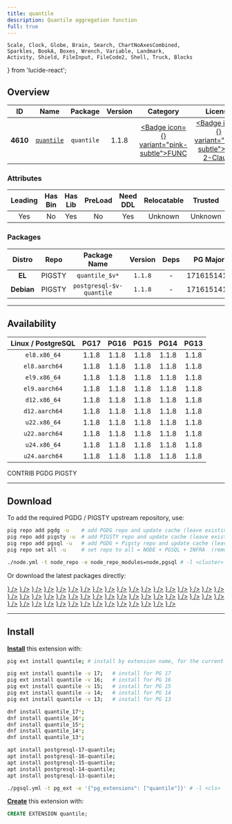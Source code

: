 ```yaml
---
title: quantile
description: Quantile aggregation function
full: true
---
```


    Scale, Clock, Globe, Brain, Search, ChartNoAxesCombined,
    Sparkles, BookA, Boxes, Wrench, Variable, Landmark,
    Activity, Shield, FileInput, FileCode2, Shell, Truck, Blocks
} from 'lucide-react';

## Overview

| <TooltipIconButton tooltip="Extension unique identifier" side="top">ID</TooltipIconButton> | <TooltipIconButton tooltip="Extension name" side="top">Name</TooltipIconButton> | <TooltipIconButton tooltip="Package name for installation" side="top">Package</TooltipIconButton> | <TooltipIconButton tooltip="Latest available extension version" side="top">Version</TooltipIconButton> | <TooltipIconButton tooltip="Extension category" side="top">Category</TooltipIconButton> | <TooltipIconButton tooltip="Open source license" side="top">License</TooltipIconButton> | <TooltipIconButton tooltip="Programming language" side="top">Lang</TooltipIconButton> |
|:--------:|:--------:|:----------:|:--------------:|:---------------------------------------:|:------------------------------------------------------:|:----:|
| **4610** | [`quantile`](https://github.com/tvondra/quantile) | `quantile` | 1.1.8 | <a href="/ext/func" className="no-underline"><Badge icon={<Variable />} variant="pink-subtle">FUNC</Badge></a> | <a href="/ext/list/license#bsd-2-clause" className="no-underline"><Badge icon={<Scale />} variant="blue-subtle">BSD 2-Clause</Badge></a> | <a href="/ext/list/lang#c"><Badge icon={<FileCode2 />} variant="blue-subtle">C</Badge></a> |

### Attributes

| <TooltipIconButton tooltip="The Primary Leading extension in the Package" side="top">Leading</TooltipIconButton> | <TooltipIconButton tooltip="Contains binary utils" side="top">Has Bin</TooltipIconButton> | <TooltipIconButton tooltip="Contains .so shared library files" side="top">Has Lib</TooltipIconButton> | <TooltipIconButton tooltip="Requires preloading via shared_preload_libraries" side="top">PreLoad</TooltipIconButton> | <TooltipIconButton tooltip="Requires CREATE EXTENSION DDL command" side="top">Need DDL</TooltipIconButton> | <TooltipIconButton tooltip="Can be installed in any schema" side="top">Relocatable</TooltipIconButton> | <TooltipIconButton tooltip="Can be created by non-superuser" side="top">Trusted</TooltipIconButton> | <TooltipIconButton tooltip="Schemas used by this extension" side="top">Schemas</TooltipIconButton> |
|:-------:|:-------:|:-------:|:-------:|:--------:|:-----------:|:-------:|:-------:|
| Yes | No | Yes | No | Yes | Unknown | Unknown | - |

### Packages

| <TooltipIconButton tooltip="Linux distribution family, EL or Debian" side="top">Distro</TooltipIconButton> | <TooltipIconButton tooltip="Package repository" side="top">Repo</TooltipIconButton> | <TooltipIconButton tooltip="The RPM/DEB Package Name Pattern (replace $v with real pg major)" side="top">Package Name</TooltipIconButton> | <TooltipIconButton tooltip="Latest package version" side="top">Version</TooltipIconButton> | <TooltipIconButton tooltip="RPM/DEB Package dependencies" side="top">Deps</TooltipIconButton> | <TooltipIconButton tooltip="Available in these PostgreSQL Major Versions" side="top">PG Major</TooltipIconButton> |
|:----------:|:--------:|:------------------------:|:-----------:|:------------:|:------------------:|
|   **EL**   | <Badge variant="amber-subtle"><span className="font-bold">PIGSTY</span></Badge> | `quantile_$v*` | `1.1.8` | - | <Badge variant="green-subtle">17</Badge><Badge variant="green-subtle">16</Badge><Badge variant="green-subtle">15</Badge><Badge variant="green-subtle">14</Badge><Badge variant="green-subtle">13</Badge> |
| **Debian** | <Badge variant="amber-subtle"><span className="font-bold">PIGSTY</span></Badge> | `postgresql-$v-quantile` | `1.1.8` | - | <Badge variant="green-subtle">17</Badge><Badge variant="green-subtle">16</Badge><Badge variant="green-subtle">15</Badge><Badge variant="green-subtle">14</Badge><Badge variant="green-subtle">13</Badge> |



------

## Availability

| <TooltipIconButton tooltip="Linux Distro Arch / PostgreSQL Major Version" side="top">Linux / PostgreSQL </TooltipIconButton> | **PG17** | **PG16** | **PG15** | **PG14** | **PG13** |
|:-----:|:-----:|:-----:|:-----:|:-----:|:-----:|
| `el8.x86_64` | <Badge variant="amber-subtle">1.1.8</Badge> | <Badge variant="amber-subtle">1.1.8</Badge> | <Badge variant="amber-subtle">1.1.8</Badge> | <Badge variant="amber-subtle">1.1.8</Badge> | <Badge variant="amber-subtle">1.1.8</Badge> |
| `el8.aarch64` | <Badge variant="amber-subtle">1.1.8</Badge> | <Badge variant="amber-subtle">1.1.8</Badge> | <Badge variant="amber-subtle">1.1.8</Badge> | <Badge variant="amber-subtle">1.1.8</Badge> | <Badge variant="amber-subtle">1.1.8</Badge> |
| `el9.x86_64` | <Badge variant="amber-subtle">1.1.8</Badge> | <Badge variant="amber-subtle">1.1.8</Badge> | <Badge variant="amber-subtle">1.1.8</Badge> | <Badge variant="amber-subtle">1.1.8</Badge> | <Badge variant="amber-subtle">1.1.8</Badge> |
| `el9.aarch64` | <Badge variant="amber-subtle">1.1.8</Badge> | <Badge variant="amber-subtle">1.1.8</Badge> | <Badge variant="amber-subtle">1.1.8</Badge> | <Badge variant="amber-subtle">1.1.8</Badge> | <Badge variant="amber-subtle">1.1.8</Badge> |
| `d12.x86_64` | <Badge variant="amber-subtle">1.1.8</Badge> | <Badge variant="amber-subtle">1.1.8</Badge> | <Badge variant="amber-subtle">1.1.8</Badge> | <Badge variant="amber-subtle">1.1.8</Badge> | <Badge variant="amber-subtle">1.1.8</Badge> |
| `d12.aarch64` | <Badge variant="amber-subtle">1.1.8</Badge> | <Badge variant="amber-subtle">1.1.8</Badge> | <Badge variant="amber-subtle">1.1.8</Badge> | <Badge variant="amber-subtle">1.1.8</Badge> | <Badge variant="amber-subtle">1.1.8</Badge> |
| `u22.x86_64` | <Badge variant="amber-subtle">1.1.8</Badge> | <Badge variant="amber-subtle">1.1.8</Badge> | <Badge variant="amber-subtle">1.1.8</Badge> | <Badge variant="amber-subtle">1.1.8</Badge> | <Badge variant="amber-subtle">1.1.8</Badge> |
| `u22.aarch64` | <Badge variant="amber-subtle">1.1.8</Badge> | <Badge variant="amber-subtle">1.1.8</Badge> | <Badge variant="amber-subtle">1.1.8</Badge> | <Badge variant="amber-subtle">1.1.8</Badge> | <Badge variant="amber-subtle">1.1.8</Badge> |
| `u24.x86_64` | <Badge variant="amber-subtle">1.1.8</Badge> | <Badge variant="amber-subtle">1.1.8</Badge> | <Badge variant="amber-subtle">1.1.8</Badge> | <Badge variant="amber-subtle">1.1.8</Badge> | <Badge variant="amber-subtle">1.1.8</Badge> |
| `u24.aarch64` | <Badge variant="amber-subtle">1.1.8</Badge> | <Badge variant="amber-subtle">1.1.8</Badge> | <Badge variant="amber-subtle">1.1.8</Badge> | <Badge variant="amber-subtle">1.1.8</Badge> | <Badge variant="amber-subtle">1.1.8</Badge> |

<Badge variant="green-subtle"><span className="font-black">CONTRIB</span></Badge> <Badge variant="blue-subtle"><span className="font-black">PGDG</span></Badge> <Badge variant="amber-subtle"><span className="font-black">PIGSTY</span></Badge>

------

## Download

To add the required PGDG / PIGSTY upstream repository, use:

```bash tab="pig"
pig repo add pgdg -u    # add PGDG repo and update cache (leave existing repos)
pig repo add pigsty -u  # add PIGSTY repo and update cache (leave existing repos)
pig repo add pgsql -u   # add PGDG + Pigsty repo and update cache (leave existing repos)
pig repo set all -u     # set repo to all = NODE + PGSQL + INFRA  (remove existing repos)
```
```bash tab="pigsty"
./node.yml -t node_repo -e node_repo_modules=node,pgsql # -l <cluster>
```

Or download the latest packages directly:

<Files>
    <Folder name="el8.x86_64">
        <a href="https://repo.pigsty.io/yum/pgsql/el8.x86_64/quantile_17-1.1.8-1PIGSTY.el8.x86_64.rpm"><File name="quantile_17-1.1.8-1PIGSTY.el8.x86_64.rpm" icon={<Package className="text-emerald-500" />} /></a>
        <a href="https://repo.pigsty.io/yum/pgsql/el8.x86_64/quantile_16-1.1.8-1PIGSTY.el8.x86_64.rpm"><File name="quantile_16-1.1.8-1PIGSTY.el8.x86_64.rpm" icon={<Package className="text-emerald-500" />} /></a>
        <a href="https://repo.pigsty.io/yum/pgsql/el8.x86_64/quantile_15-1.1.8-1PIGSTY.el8.x86_64.rpm"><File name="quantile_15-1.1.8-1PIGSTY.el8.x86_64.rpm" icon={<Package className="text-emerald-500" />} /></a>
        <a href="https://repo.pigsty.io/yum/pgsql/el8.x86_64/quantile_14-1.1.8-1PIGSTY.el8.x86_64.rpm"><File name="quantile_14-1.1.8-1PIGSTY.el8.x86_64.rpm" icon={<Package className="text-emerald-500" />} /></a>
        <a href="https://repo.pigsty.io/yum/pgsql/el8.x86_64/quantile_13-1.1.8-1PIGSTY.el8.x86_64.rpm"><File name="quantile_13-1.1.8-1PIGSTY.el8.x86_64.rpm" icon={<Package className="text-emerald-500" />} /></a>
    </Folder>
    <Folder name="el8.aarch64">
        <a href="https://repo.pigsty.io/yum/pgsql/el8.aarch64/quantile_17-1.1.8-1PIGSTY.el8.aarch64.rpm"><File name="quantile_17-1.1.8-1PIGSTY.el8.aarch64.rpm" icon={<Package className="text-orange-500" />} /></a>
        <a href="https://repo.pigsty.io/yum/pgsql/el8.aarch64/quantile_16-1.1.8-1PIGSTY.el8.aarch64.rpm"><File name="quantile_16-1.1.8-1PIGSTY.el8.aarch64.rpm" icon={<Package className="text-orange-500" />} /></a>
        <a href="https://repo.pigsty.io/yum/pgsql/el8.aarch64/quantile_15-1.1.8-1PIGSTY.el8.aarch64.rpm"><File name="quantile_15-1.1.8-1PIGSTY.el8.aarch64.rpm" icon={<Package className="text-orange-500" />} /></a>
        <a href="https://repo.pigsty.io/yum/pgsql/el8.aarch64/quantile_14-1.1.8-1PIGSTY.el8.aarch64.rpm"><File name="quantile_14-1.1.8-1PIGSTY.el8.aarch64.rpm" icon={<Package className="text-orange-500" />} /></a>
        <a href="https://repo.pigsty.io/yum/pgsql/el8.aarch64/quantile_13-1.1.8-1PIGSTY.el8.aarch64.rpm"><File name="quantile_13-1.1.8-1PIGSTY.el8.aarch64.rpm" icon={<Package className="text-orange-500" />} /></a>
    </Folder>
    <Folder name="el9.x86_64">
        <a href="https://repo.pigsty.io/yum/pgsql/el9.x86_64/quantile_17-1.1.8-1PIGSTY.el9.x86_64.rpm"><File name="quantile_17-1.1.8-1PIGSTY.el9.x86_64.rpm" icon={<Package className="text-emerald-500" />} /></a>
        <a href="https://repo.pigsty.io/yum/pgsql/el9.x86_64/quantile_16-1.1.8-1PIGSTY.el9.x86_64.rpm"><File name="quantile_16-1.1.8-1PIGSTY.el9.x86_64.rpm" icon={<Package className="text-emerald-500" />} /></a>
        <a href="https://repo.pigsty.io/yum/pgsql/el9.x86_64/quantile_15-1.1.8-1PIGSTY.el9.x86_64.rpm"><File name="quantile_15-1.1.8-1PIGSTY.el9.x86_64.rpm" icon={<Package className="text-emerald-500" />} /></a>
        <a href="https://repo.pigsty.io/yum/pgsql/el9.x86_64/quantile_14-1.1.8-1PIGSTY.el9.x86_64.rpm"><File name="quantile_14-1.1.8-1PIGSTY.el9.x86_64.rpm" icon={<Package className="text-emerald-500" />} /></a>
        <a href="https://repo.pigsty.io/yum/pgsql/el9.x86_64/quantile_13-1.1.8-1PIGSTY.el9.x86_64.rpm"><File name="quantile_13-1.1.8-1PIGSTY.el9.x86_64.rpm" icon={<Package className="text-emerald-500" />} /></a>
    </Folder>
    <Folder name="el9.aarch64">
        <a href="https://repo.pigsty.io/yum/pgsql/el9.aarch64/quantile_17-1.1.8-1PIGSTY.el9.aarch64.rpm"><File name="quantile_17-1.1.8-1PIGSTY.el9.aarch64.rpm" icon={<Package className="text-orange-500" />} /></a>
        <a href="https://repo.pigsty.io/yum/pgsql/el9.aarch64/quantile_16-1.1.8-1PIGSTY.el9.aarch64.rpm"><File name="quantile_16-1.1.8-1PIGSTY.el9.aarch64.rpm" icon={<Package className="text-orange-500" />} /></a>
        <a href="https://repo.pigsty.io/yum/pgsql/el9.aarch64/quantile_15-1.1.8-1PIGSTY.el9.aarch64.rpm"><File name="quantile_15-1.1.8-1PIGSTY.el9.aarch64.rpm" icon={<Package className="text-orange-500" />} /></a>
        <a href="https://repo.pigsty.io/yum/pgsql/el9.aarch64/quantile_14-1.1.8-1PIGSTY.el9.aarch64.rpm"><File name="quantile_14-1.1.8-1PIGSTY.el9.aarch64.rpm" icon={<Package className="text-orange-500" />} /></a>
        <a href="https://repo.pigsty.io/yum/pgsql/el9.aarch64/quantile_13-1.1.8-1PIGSTY.el9.aarch64.rpm"><File name="quantile_13-1.1.8-1PIGSTY.el9.aarch64.rpm" icon={<Package className="text-orange-500" />} /></a>
    </Folder>
    <Folder name="d12.x86_64">
        <a href="https://repo.pigsty.io/apt/pgsql/bookworm/pool/main/q/quantile/postgresql-17-quantile_1.1.8-1PIGSTY~bookworm_amd64.deb"><File name="postgresql-17-quantile_1.1.8-1PIGSTY~bookworm_amd64.deb" icon={<Box className="text-emerald-500" />} /></a>
        <a href="https://repo.pigsty.io/apt/pgsql/bookworm/pool/main/q/quantile/postgresql-16-quantile_1.1.8-1PIGSTY~bookworm_amd64.deb"><File name="postgresql-16-quantile_1.1.8-1PIGSTY~bookworm_amd64.deb" icon={<Box className="text-emerald-500" />} /></a>
        <a href="https://repo.pigsty.io/apt/pgsql/bookworm/pool/main/q/quantile/postgresql-15-quantile_1.1.8-1PIGSTY~bookworm_amd64.deb"><File name="postgresql-15-quantile_1.1.8-1PIGSTY~bookworm_amd64.deb" icon={<Box className="text-emerald-500" />} /></a>
        <a href="https://repo.pigsty.io/apt/pgsql/bookworm/pool/main/q/quantile/postgresql-14-quantile_1.1.8-1PIGSTY~bookworm_amd64.deb"><File name="postgresql-14-quantile_1.1.8-1PIGSTY~bookworm_amd64.deb" icon={<Box className="text-emerald-500" />} /></a>
        <a href="https://repo.pigsty.io/apt/pgsql/bookworm/pool/main/q/quantile/postgresql-13-quantile_1.1.8-1PIGSTY~bookworm_amd64.deb"><File name="postgresql-13-quantile_1.1.8-1PIGSTY~bookworm_amd64.deb" icon={<Box className="text-emerald-500" />} /></a>
    </Folder>
    <Folder name="d12.aarch64">
        <a href="https://repo.pigsty.io/apt/pgsql/bookworm/pool/main/q/quantile/postgresql-17-quantile_1.1.8-1PIGSTY~bookworm_arm64.deb"><File name="postgresql-17-quantile_1.1.8-1PIGSTY~bookworm_arm64.deb" icon={<Box className="text-orange-500" />} /></a>
        <a href="https://repo.pigsty.io/apt/pgsql/bookworm/pool/main/q/quantile/postgresql-16-quantile_1.1.8-1PIGSTY~bookworm_arm64.deb"><File name="postgresql-16-quantile_1.1.8-1PIGSTY~bookworm_arm64.deb" icon={<Box className="text-orange-500" />} /></a>
        <a href="https://repo.pigsty.io/apt/pgsql/bookworm/pool/main/q/quantile/postgresql-15-quantile_1.1.8-1PIGSTY~bookworm_arm64.deb"><File name="postgresql-15-quantile_1.1.8-1PIGSTY~bookworm_arm64.deb" icon={<Box className="text-orange-500" />} /></a>
        <a href="https://repo.pigsty.io/apt/pgsql/bookworm/pool/main/q/quantile/postgresql-14-quantile_1.1.8-1PIGSTY~bookworm_arm64.deb"><File name="postgresql-14-quantile_1.1.8-1PIGSTY~bookworm_arm64.deb" icon={<Box className="text-orange-500" />} /></a>
        <a href="https://repo.pigsty.io/apt/pgsql/bookworm/pool/main/q/quantile/postgresql-13-quantile_1.1.8-1PIGSTY~bookworm_arm64.deb"><File name="postgresql-13-quantile_1.1.8-1PIGSTY~bookworm_arm64.deb" icon={<Box className="text-orange-500" />} /></a>
    </Folder>
    <Folder name="u22.x86_64">
        <a href="https://repo.pigsty.io/apt/pgsql/jammy/pool/main/q/quantile/postgresql-17-quantile_1.1.8-1PIGSTY~jammy_amd64.deb"><File name="postgresql-17-quantile_1.1.8-1PIGSTY~jammy_amd64.deb" icon={<Box className="text-emerald-500" />} /></a>
        <a href="https://repo.pigsty.io/apt/pgsql/jammy/pool/main/q/quantile/postgresql-16-quantile_1.1.8-1PIGSTY~jammy_amd64.deb"><File name="postgresql-16-quantile_1.1.8-1PIGSTY~jammy_amd64.deb" icon={<Box className="text-emerald-500" />} /></a>
        <a href="https://repo.pigsty.io/apt/pgsql/jammy/pool/main/q/quantile/postgresql-15-quantile_1.1.8-1PIGSTY~jammy_amd64.deb"><File name="postgresql-15-quantile_1.1.8-1PIGSTY~jammy_amd64.deb" icon={<Box className="text-emerald-500" />} /></a>
        <a href="https://repo.pigsty.io/apt/pgsql/jammy/pool/main/q/quantile/postgresql-14-quantile_1.1.8-1PIGSTY~jammy_amd64.deb"><File name="postgresql-14-quantile_1.1.8-1PIGSTY~jammy_amd64.deb" icon={<Box className="text-emerald-500" />} /></a>
        <a href="https://repo.pigsty.io/apt/pgsql/jammy/pool/main/q/quantile/postgresql-13-quantile_1.1.8-1PIGSTY~jammy_amd64.deb"><File name="postgresql-13-quantile_1.1.8-1PIGSTY~jammy_amd64.deb" icon={<Box className="text-emerald-500" />} /></a>
    </Folder>
    <Folder name="u22.aarch64">
        <a href="https://repo.pigsty.io/apt/pgsql/jammy/pool/main/q/quantile/postgresql-17-quantile_1.1.8-1PIGSTY~jammy_arm64.deb"><File name="postgresql-17-quantile_1.1.8-1PIGSTY~jammy_arm64.deb" icon={<Box className="text-orange-500" />} /></a>
        <a href="https://repo.pigsty.io/apt/pgsql/jammy/pool/main/q/quantile/postgresql-16-quantile_1.1.8-1PIGSTY~jammy_arm64.deb"><File name="postgresql-16-quantile_1.1.8-1PIGSTY~jammy_arm64.deb" icon={<Box className="text-orange-500" />} /></a>
        <a href="https://repo.pigsty.io/apt/pgsql/jammy/pool/main/q/quantile/postgresql-15-quantile_1.1.8-1PIGSTY~jammy_arm64.deb"><File name="postgresql-15-quantile_1.1.8-1PIGSTY~jammy_arm64.deb" icon={<Box className="text-orange-500" />} /></a>
        <a href="https://repo.pigsty.io/apt/pgsql/jammy/pool/main/q/quantile/postgresql-14-quantile_1.1.8-1PIGSTY~jammy_arm64.deb"><File name="postgresql-14-quantile_1.1.8-1PIGSTY~jammy_arm64.deb" icon={<Box className="text-orange-500" />} /></a>
        <a href="https://repo.pigsty.io/apt/pgsql/jammy/pool/main/q/quantile/postgresql-13-quantile_1.1.8-1PIGSTY~jammy_arm64.deb"><File name="postgresql-13-quantile_1.1.8-1PIGSTY~jammy_arm64.deb" icon={<Box className="text-orange-500" />} /></a>
    </Folder>
    <Folder name="u24.x86_64">
        <a href="https://repo.pigsty.io/apt/pgsql/noble/pool/main/q/quantile/postgresql-17-quantile_1.1.8-1PIGSTY~noble_amd64.deb"><File name="postgresql-17-quantile_1.1.8-1PIGSTY~noble_amd64.deb" icon={<Box className="text-emerald-500" />} /></a>
        <a href="https://repo.pigsty.io/apt/pgsql/noble/pool/main/q/quantile/postgresql-16-quantile_1.1.8-1PIGSTY~noble_amd64.deb"><File name="postgresql-16-quantile_1.1.8-1PIGSTY~noble_amd64.deb" icon={<Box className="text-emerald-500" />} /></a>
        <a href="https://repo.pigsty.io/apt/pgsql/noble/pool/main/q/quantile/postgresql-15-quantile_1.1.8-1PIGSTY~noble_amd64.deb"><File name="postgresql-15-quantile_1.1.8-1PIGSTY~noble_amd64.deb" icon={<Box className="text-emerald-500" />} /></a>
        <a href="https://repo.pigsty.io/apt/pgsql/noble/pool/main/q/quantile/postgresql-14-quantile_1.1.8-1PIGSTY~noble_amd64.deb"><File name="postgresql-14-quantile_1.1.8-1PIGSTY~noble_amd64.deb" icon={<Box className="text-emerald-500" />} /></a>
        <a href="https://repo.pigsty.io/apt/pgsql/noble/pool/main/q/quantile/postgresql-13-quantile_1.1.8-1PIGSTY~noble_amd64.deb"><File name="postgresql-13-quantile_1.1.8-1PIGSTY~noble_amd64.deb" icon={<Box className="text-emerald-500" />} /></a>
    </Folder>
    <Folder name="u24.aarch64">
        <a href="https://repo.pigsty.io/apt/pgsql/noble/pool/main/q/quantile/postgresql-17-quantile_1.1.8-1PIGSTY~noble_arm64.deb"><File name="postgresql-17-quantile_1.1.8-1PIGSTY~noble_arm64.deb" icon={<Box className="text-orange-500" />} /></a>
        <a href="https://repo.pigsty.io/apt/pgsql/noble/pool/main/q/quantile/postgresql-16-quantile_1.1.8-1PIGSTY~noble_arm64.deb"><File name="postgresql-16-quantile_1.1.8-1PIGSTY~noble_arm64.deb" icon={<Box className="text-orange-500" />} /></a>
        <a href="https://repo.pigsty.io/apt/pgsql/noble/pool/main/q/quantile/postgresql-15-quantile_1.1.8-1PIGSTY~noble_arm64.deb"><File name="postgresql-15-quantile_1.1.8-1PIGSTY~noble_arm64.deb" icon={<Box className="text-orange-500" />} /></a>
        <a href="https://repo.pigsty.io/apt/pgsql/noble/pool/main/q/quantile/postgresql-14-quantile_1.1.8-1PIGSTY~noble_arm64.deb"><File name="postgresql-14-quantile_1.1.8-1PIGSTY~noble_arm64.deb" icon={<Box className="text-orange-500" />} /></a>
        <a href="https://repo.pigsty.io/apt/pgsql/noble/pool/main/q/quantile/postgresql-13-quantile_1.1.8-1PIGSTY~noble_arm64.deb"><File name="postgresql-13-quantile_1.1.8-1PIGSTY~noble_arm64.deb" icon={<Box className="text-orange-500" />} /></a>
    </Folder>
</Files>

------

## Install

[**Install**](/docs/pgsql/extension/install) this extension with:

```bash tab="pig"
pig ext install quantile; # install by extension name, for the current active PG version

pig ext install quantile -v 17;   # install for PG 17
pig ext install quantile -v 16;   # install for PG 16
pig ext install quantile -v 15;   # install for PG 15
pig ext install quantile -v 14;   # install for PG 14
pig ext install quantile -v 13;   # install for PG 13
```
```bash tab="yum" 
dnf install quantile_17*;
dnf install quantile_16*;
dnf install quantile_15*;
dnf install quantile_14*;
dnf install quantile_13*;
```
```bash tab="apt" 
apt install postgresql-17-quantile;
apt install postgresql-16-quantile;
apt install postgresql-15-quantile;
apt install postgresql-14-quantile;
apt install postgresql-13-quantile;
```
```bash tab="ansible"
./pgsql.yml -t pg_ext -e '{"pg_extensions": ["quantile"]}' # -l <cls>
```

[**Create**](/docs/pgsql/extension/create) this extension with:

```sql
CREATE EXTENSION quantile;
```


